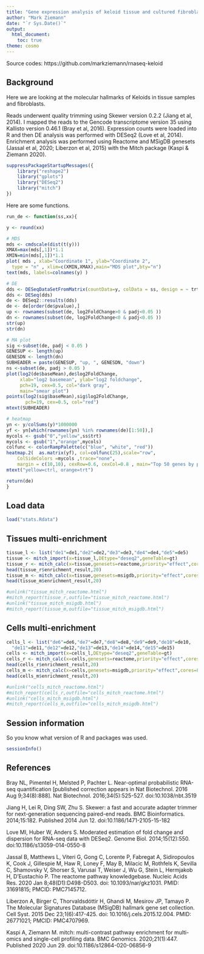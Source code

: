 ```yaml
---
title: "Gene expression analysis of keloid tissue and cultured fibroblasts"
author: "Mark Ziemann"
date: "`r Sys.Date()`"
output:
  html_document:
    toc: true
theme: cosmo
---
```


Source codes: https://github.com/markziemann/rnaseq-keloid

## Background

Here we are looking at the molecular hallmarks of Keloids in tissue samples and fibroblasts.

Reads underwent quality trimming using Skewer version 0.2.2 (Jiang et al, 2014).
I mapped the reads to the Gencode transcriptome version 35 using Kallisto version 0.46.1 (Bray et al, 2016).
Expression counts were loaded into R and then DE analysis was performed with DESeq2 (Love et al, 2014).
Enrichment analysis was performed using Reactome and MSigDB genesets (Jassal et al, 2020; Liberzon et al, 2015) with the Mitch package (Kaspi & Ziemann 2020).

```r

suppressPackageStartupMessages({
    library("reshape2")
    library("gplots")
    library("DESeq2")
    library("mitch")
})

```

Here are some functions.

```r

run_de <- function(ss,xx){

y <- round(xx)

# MDS
mds <- cmdscale(dist(t(y)))
XMAX=max(mds[,1])*1.1
XMIN=min(mds[,1])*1.1
plot( mds , xlab="Coordinate 1", ylab="Coordinate 2",
  type = "n" , xlim=c(XMIN,XMAX),main="MDS plot",bty="n")
text(mds, labels=colnames(y) )

# DE
dds <- DESeqDataSetFromMatrix(countData=y, colData = ss, design = ~ trt)
dds <- DESeq(dds)
de <- DESeq2::results(dds)
de <- de[order(de$pvalue),]
up <- rownames(subset(de, log2FoldChange>0 & padj<0.05 ))
dn <- rownames(subset(de, log2FoldChange<0 & padj<0.05 ))
str(up)
str(dn)

# MA plot
sig <-subset(de, padj < 0.05 )
GENESUP <- length(up)
GENESDN <- length(dn)
SUBHEADER = paste(GENESUP, "up, ", GENESDN, "down")
ns <-subset(de, padj > 0.05 )
plot(log2(de$baseMean),de$log2FoldChange,
     xlab="log2 basemean", ylab="log2 foldchange",
     pch=19, cex=0.5, col="dark gray",
     main="smear plot")
points(log2(sig$baseMean),sig$log2FoldChange,
       pch=19, cex=0.5, col="red")
mtext(SUBHEADER)

# heatmap
yn <- y/colSums(y)*1000000
yf <- yn[which(rownames(yn) %in% rownames(de)[1:50]),]
mycols <- gsub("0","yellow",ss$trt)
mycols <- gsub("1","orange",mycols)
colfunc <- colorRampPalette(c("blue", "white", "red"))
heatmap.2(  as.matrix(yf), col=colfunc(25),scale="row",
    ColSideColors =mycols ,trace="none",
    margin = c(10,10), cexRow=0.6, cexCol=0.8 , main="Top 50 genes by p-val")
mtext("yellow=ctrl, orange=trt")

return(de)
}

```


## Load data
```r
load("stats.Rdata")
```

## Tissues multi-enrichment

```r
tissue_l <- list("de1"=de1,"de2"=de2,"de3"=de3,"de4"=de4,"de5"=de5)
tissue <- mitch_import(x=tissue_l,DEtype="deseq2",geneTable=gt)
tissue_r <- mitch_calc(x=tissue,genesets=reactome,priority="effect",cores=8)
head(tissue_r$enrichment_result,20)
tissue_m <- mitch_calc(x=tissue,genesets=msigdb,priority="effect",cores=8)
head(tissue_m$enrichment_result,20)

#unlink("tissue_mitch_reactome.html")
#mitch_report(tissue_r,outfile="tissue_mitch_reactome.html")
#unlink("tissue_mitch_msigdb.html")
#mitch_report(tissue_m,outfile="tissue_mitch_msigdb.html")

```

## Cells multi-enrichment

```r
cells_l <- list("de6"=de6,"de7"=de7,"de8"=de8,"de9"=de9,"de10"=de10,
  "de11"=de11,"de12"=de12,"de13"=de13,"de14"=de14,"de15"=de15)
cells <- mitch_import(x=cells_l,DEtype="deseq2",geneTable=gt)
cells_r <- mitch_calc(x=cells,genesets=reactome,priority="effect",cores=8)
head(cells_r$enrichment_result,20)
cells_m <- mitch_calc(x=cells,genesets=msigdb,priority="effect",cores=8)
head(cells_m$enrichment_result,20)

#unlink("cells_mitch_reactome.html")
#mitch_report(cells_r,outfile="cells_mitch_reactome.html")
#unlink("cells_mitch_msigdb.html")
#mitch_report(cells_m,outfile="cells_mitch_msigdb.html")

```

## Session information

So you know what version of R and packages was used.

```r
sessionInfo()
```

## References

Bray NL, Pimentel H, Melsted P, Pachter L. Near-optimal probabilistic RNA-seq quantification [published correction appears in Nat Biotechnol. 2016 Aug 9;34(8):888]. Nat Biotechnol. 2016;34(5):525-527. doi:10.1038/nbt.3519

Jiang H, Lei R, Ding SW, Zhu S. Skewer: a fast and accurate adapter trimmer for next-generation sequencing paired-end reads. BMC Bioinformatics. 2014;15:182. Published 2014 Jun 12. doi:10.1186/1471-2105-15-182

Love MI, Huber W, Anders S. Moderated estimation of fold change and dispersion for RNA-seq data with DESeq2. Genome Biol. 2014;15(12):550. doi:10.1186/s13059-014-0550-8

Jassal B, Matthews L, Viteri G, Gong C, Lorente P, Fabregat A, Sidiropoulos K, Cook J, Gillespie M, Haw R, Loney F, May B, Milacic M, Rothfels K, Sevilla C, Shamovsky V, Shorser S, Varusai T, Weiser J, Wu G, Stein L, Hermjakob H, D'Eustachio P. The reactome pathway knowledgebase. Nucleic Acids Res. 2020 Jan 8;48(D1):D498-D503. doi: 10.1093/nar/gkz1031. PMID: 31691815; PMCID: PMC7145712.

Liberzon A, Birger C, Thorvaldsdóttir H, Ghandi M, Mesirov JP, Tamayo P. The Molecular Signatures Database (MSigDB) hallmark gene set collection. Cell Syst. 2015 Dec 23;1(6):417-425. doi: 10.1016/j.cels.2015.12.004. PMID: 26771021; PMCID: PMC4707969.

Kaspi A, Ziemann M. mitch: multi-contrast pathway enrichment for multi-omics and single-cell profiling data. BMC Genomics. 2020;21(1):447. Published 2020 Jun 29. doi:10.1186/s12864-020-06856-9

